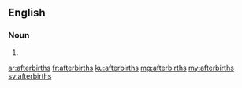 ==English==

===Noun===
{{head|en|noun plural form}}

# {{plural of|afterbirth|lang=en}}

[[ar:afterbirths]]
[[fr:afterbirths]]
[[ku:afterbirths]]
[[mg:afterbirths]]
[[my:afterbirths]]
[[sv:afterbirths]]